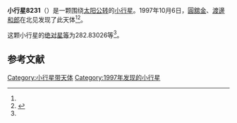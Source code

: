 {{Infobox planet
| bgcolour = #FFFFC0
| name = 8231 Tetsujiyamada
| symbol = 
| image = 
| caption = 
| discovery = yes
| discovery_ref = 
| discoverer = [[圓舘金|圓舘金]]、[[渡邊和郎|渡邊和郎]]
| discovery_site = [[北见|北见]] 
| discovered = 1997年10月6日
| designations = yes
| mp_name = 
| named_after = 
| alt_names = 1997 TX17/ 1975 BQ / 1978 WZ16 / 1982 QA4 / 1990 FT5
| mp_category = [[主带小行星|主带小行星]]
| orbit_ref = <ref name="a">[http://ssd.jpl.nasa.gov/sbdb.cgi?sstr=8231 8231 Tetsujiyamada] {{Wayback|url=http://ssd.jpl.nasa.gov/sbdb.cgi?sstr=8231 |date=20210718215801 }}，小行星數據庫瀏覽器（JPL Small-Body Database Browser）－[[美国国家航空航天局|美国国家航空航天局]]喷气推进实验室</ref>
| epoch = 2456400.5 (2013年4月18日更新)
| aphelion = {{convert|2.8854733|AU|km|3|abbr=on|lk=out}}
| perihelion = {{convert|2.8277685|AU|km|3|abbr=on}}
| semimajor = {{convert|2.8566209|AU|km|3|abbr=on}}
| eccentricity = 0.0101002
| period = 1763.507562 [[日|日]]<br />4.83[[儒略年|儒略年]]
| avg_speed = 
| inclination = 2.97689
| asc_node = 63.61540
| mean_anomaly = 
| arg_peri = 282.83026
| satellites = 
| physical_characteristics = yes
| dimensions = 
| mass = 
| density = 
| surface_grav = 
| escape_velocity = 
| sidereal_day = 
| axial_tilt = 
| pole_ecliptic_lat = 
| pole_ecliptic_lon = 
| albedo = 
| temperatures= 
| temp_name1 = 
| mean_temp_1 = 
| max_temp_1 = 
| temp_name2 = 
| max_temp_2 = 
| spectral_type = 
| abs_magnitude = 282.83026
}}

'''小行星8231'''（{{lang-en|8231 Tetsujiyamada}}）是一颗围绕[[太阳|太阳]][[公转|公转]]的[[小行星|小行星]]。1997年10月6日，[[圓舘金|圓舘金]]、[[渡邊和郎|渡邊和郎]]在北见发现了此天体<ref name="a" /><ref>{{cite news|title=小行星列表|url=http://cfa-www.harvard.edu/iau/lists/NumberedMPs.txt|accessdate=2013-07-08|newspaper=哈佛大学|archive-date=2008-05-17|archive-url=https://web.archive.org/web/20080517010638/http://cfa-www.harvard.edu/iau/lists/NumberedMPs.txt|dead-url=no}}</ref>。

这颗小行星的[[绝对星等|绝对星等]]为282.83026等<ref name="a" />。

==参考文献==
{{reflist}}
{{Minor Planet Number|[[小行星8230|小行星8230]]|[[小行星8232|小行星8232]]}}

{{小天体}}

[[Category:小行星带天体|Category:小行星带天体]]
[[Category:1997年发现的小行星|Category:1997年发现的小行星]]


{{asteroid-stub}}